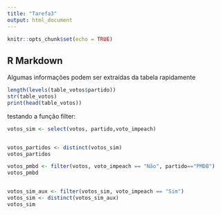 ```yaml
---
title: "Tarefa3"
output: html_document
---
```


```r
knitr::opts_chunk$set(echo = TRUE)
```

## R Markdown

Algumas informações podem ser extraídas da tabela rapidamente
```r
length(levels(table_votos$partido))
str(table_votos)
print(head(table_votos))
```

testando a função filter:

```r


votos_sim <- select(votos, partido,voto_impeach)


votos_partidos <- distinct(votos_sim)
votos_partidos

votos_pmbd <- filter(votos, voto_impeach == "Não", partido=="PMDB")
votos_pmbd


votos_sim_aux <- filter(votos_sim, voto_impeach == "Sim")
votos_sim <- distinct(votos_sim_aux)
votos_sim
```